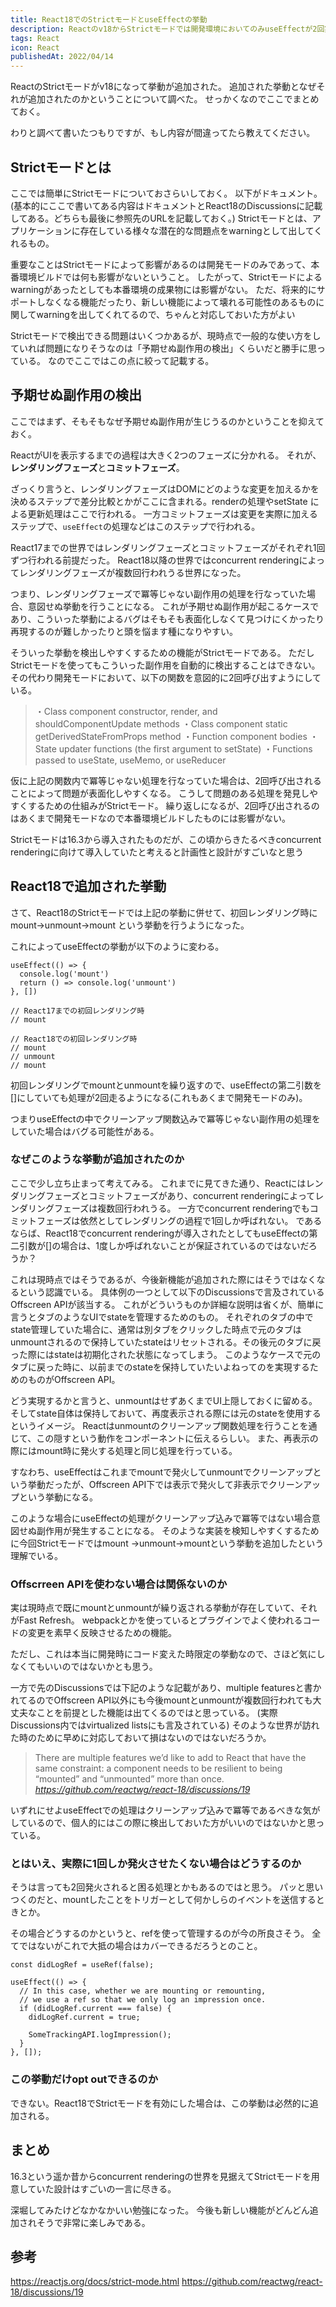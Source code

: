 ```yaml
---
title: React18でのStrictモードとuseEffectの挙動
description: Reactのv18からStrictモードでは開発環境においてのみuseEffectが2回実行されるようになる。その挙動の理由について
tags: React
icon: React
publishedAt: 2022/04/14
---
```



ReactのStrictモードがv18になって挙動が追加された。
追加された挙動となぜそれが追加されたのかということについて調べた。
せっかくなのでここでまとめておく。

わりと調べて書いたつもりですが、もし内容が間違ってたら教えてください。

## Strictモードとは

ここでは簡単にStrictモードについておさらいしておく。
以下がドキュメント。
(基本的にここで書いてある内容はドキュメントとReact18のDiscussionsに記載してある。どちらも最後に参照先のURLを記載しておく。)
<EmbedLink url="https://reactjs.org/docs/strict-mode.html" />
Strictモードとは、アプリケーションに存在している様々な潜在的な問題点をwarningとして出してくれるもの。

重要なことはStrictモードによって影響があるのは開発モードのみであって、本番環境ビルドでは何も影響がないということ。
したがって、Strictモードによるwarningがあったとしても本番環境の成果物には影響がない。
ただ、将来的にサポートしなくなる機能だったり、新しい機能によって壊れる可能性のあるものに関してwarningを出してくれてるので、ちゃんと対応しておいた方がよい

Strictモードで検出できる問題はいくつかあるが、現時点で一般的な使い方をしていれば問題になりそうなのは「予期せぬ副作用の検出」くらいだと勝手に思っている。
なのでここではこの点に絞って記載する。

## 予期せぬ副作用の検出

ここではまず、そもそもなぜ予期せぬ副作用が生じうるのかということを抑えておく。

ReactがUIを表示するまでの過程は大きく2つのフェーズに分かれる。
それが、**レンダリングフェーズ**と**コミットフェーズ**。

ざっくり言うと、レンダリングフェーズはDOMにどのような変更を加えるかを決めるステップで差分比較とかがここに含まれる。renderの処理やsetState による更新処理はここで行われる。
一方コミットフェーズは変更を実際に加えるステップで、`useEffect`の処理などはこのステップで行われる。

React17までの世界ではレンダリングフェーズとコミットフェーズがそれぞれ1回ずつ行われる前提だった。
React18以降の世界ではconcurrent renderingによってレンダリングフェーズが複数回行われうる世界になった。

つまり、レンダリングフェーズで冪等じゃない副作用の処理を行なっていた場合、意図せぬ挙動を行うことになる。
これが予期せぬ副作用が起こるケースであり、こういった挙動によるバグはそもそも表面化しなくて見つけにくかったり再現するのが難しかったりと頭を悩ます種になりやすい。

そういった挙動を検出しやすくするための機能がStrictモードである。
ただしStrictモードを使ってもこういった副作用を自動的に検出することはできない。
その代わり開発モードにおいて、以下の関数を意図的に2回呼び出すようにしている。

> ・Class component constructor, render, and shouldComponentUpdate methods
・Class component static getDerivedStateFromProps method
・Function component bodies
・State updater functions (the first argument to setState)
・Functions passed to useState, useMemo, or useReducer

仮に上記の関数内で冪等じゃない処理を行なっていた場合は、2回呼び出されることによって問題が表面化しやすくなる。
こうして問題のある処理を発見しやすくするための仕組みがStrictモード。
繰り返しになるが、2回呼び出されるのはあくまで開発モードなので本番環境ビルドしたものには影響がない。

Strictモードは16.3から導入されたものだが、この頃からきたるべきconcurrent renderingに向けて導入していたと考えると計画性と設計がすごいなと思う

## React18で追加された挙動

さて、React18のStrictモードでは上記の挙動に併せて、初回レンダリング時にmount→unmount→mount という挙動を行うようになった。

これによってuseEffectの挙動が以下のように変わる。

```tsx title="sample.tsx" {6,9}
useEffect(() => {
  console.log('mount')
  return () => console.log('unmount')
}, [])

// React17までの初回レンダリング時
// mount

// React18での初回レンダリング時
// mount
// unmount
// mount
```

初回レンダリングでmountとunmountを繰り返すので、useEffectの第二引数を[]にしていても処理が2回走るようになる(これもあくまで開発モードのみ)。

つまりuseEffectの中でクリーンアップ関数込みで冪等じゃない副作用の処理をしていた場合はバグる可能性がある。

### なぜこのような挙動が追加されたのか

ここで少し立ち止まって考えてみる。
これまでに見てきた通り、Reactにはレンダリングフェーズとコミットフェーズがあり、concurrent renderingによってレンダリングフェーズは複数回行われうる。
一方でconcurrent renderingでもコミットフェーズは依然としてレンダリングの過程で1回しか呼ばれない。
であるならば、React18でconcurrent renderingが導入されたとしてもuseEffectの第二引数が[]の場合は、1度しか呼ばれないことが保証されているのではないだろうか？

これは現時点ではそうであるが、今後新機能が追加された際にはそうではなくなるという認識でいる。
具体例の一つとして以下のDiscussionsで言及されているOffscreen APIが該当する。
<EmbedLink url="https://github.com/reactwg/react-18/discussions/19" />
これがどういうものか詳細な説明は省くが、簡単に言うとタブのようなUIでstateを管理するためのもの。
それぞれのタブの中でstate管理していた場合に、通常は別タブをクリックした時点で元のタブはunmountされるので保持していたstateはリセットされる。その後元のタブに戻った際にはstateは初期化された状態になってしまう。
このようなケースで元のタブに戻った時に、以前までのstateを保持していたいよねってのを実現するためのものがOffscreen API。

どう実現するかと言うと、unmountはせずあくまでUI上隠しておくに留める。そしてstate自体は保持しておいて、再度表示される際には元のstateを使用するというイメージ。
Reactはunmountのクリーンアップ関数処理を行うことを通じて、この隠すという動作をコンポーネントに伝えるらしい。
また、再表示の際にはmount時に発火する処理と同じ処理を行っている。

すなわち、useEffectはこれまでmountで発火してunmountでクリーンアップという挙動だったが、Offscreen API下では表示で発火して非表示でクリーンアップという挙動になる。

このような場合にuseEffectの処理がクリーンアップ込みで冪等ではない場合意図せぬ副作用が発生することになる。
そのような実装を検知しやすくするために今回Strictモードではmount →unmount→mountという挙動を追加したという理解でいる。

### Offscrreen APIを使わない場合は関係ないのか

実は現時点で既にmountとunmountが繰り返される挙動が存在していて、それがFast Refresh。
webpackとかを使っているとプラグインでよく使われるコードの変更を素早く反映させるための機能。

ただし、これは本当に開発時にコード変えた時限定の挙動なので、さほど気にしなくてもいいのではないかとも思う。

一方で先のDiscussionsでは下記のような記載があり、multiple featuresと書かれてるのでOffscreen API以外にも今後mountとunmountが複数回行われても大丈夫なことを前提とした機能は出てくるのではと思っている。
(実際Discussions内ではvirtualized listsにも言及されている)
そのような世界が訪れた時のために早めに対応しておいて損はないのではないだろうか。

> There are multiple features we’d like to add to React that have the same constraint: a component needs to be resilient to being “mounted” and “unmounted” more than once.
*https://github.com/reactwg/react-18/discussions/19*

いずれにせよuseEffectでの処理はクリーンアップ込みで冪等であるべきな気がしているので、個人的にはこの際に検出しておいた方がいいのではないかと思っている。


### とはいえ、実際に1回しか発火させたくない場合はどうするのか

そうは言っても2回発火されると困る処理とかもあるのではと思う。
パッと思いつくのだと、mountしたことをトリガーとして何かしらのイベントを送信するときとか。

その場合どうするのかというと、refを使って管理するのが今の所良さそう。
全てではないがこれで大抵の場合はカバーできるだろうとのこと。
<EmbedLink url="https://github.com/reactwg/react-18/discussions/18#discussion-3385714" />

```tsx
const didLogRef = useRef(false);

useEffect(() => {
  // In this case, whether we are mounting or remounting,
  // we use a ref so that we only log an impression once.
  if (didLogRef.current === false) {
    didLogRef.current = true;

    SomeTrackingAPI.logImpression();
  }
}, []);
```

### この挙動だけopt outできるのか

できない。React18でStrictモードを有効にした場合は、この挙動は必然的に追加される。

## まとめ

16.3という遥か昔からconcurrent renderingの世界を見据えてStrictモードを用意していた設計はすごいの一言に尽きる。

深堀してみたけどなかなかいい勉強になった。
今後も新しい機能がどんどん追加されそうで非常に楽しみである。

## 参考

https://reactjs.org/docs/strict-mode.html
https://github.com/reactwg/react-18/discussions/19
